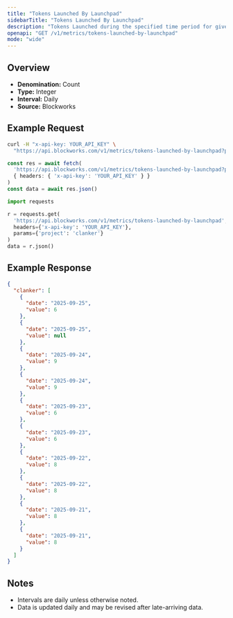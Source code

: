 ```yaml
---
title: "Tokens Launched By Launchpad"
sidebarTitle: "Tokens Launched By Launchpad"
description: "Tokens Launched during the specified time period for given launchpad."
openapi: "GET /v1/metrics/tokens-launched-by-launchpad"
mode: "wide"
---
```


## Overview

- **Denomination:** Count
- **Type:** Integer
- **Interval:** Daily
- **Source:** Blockworks

## Example Request

<CodeGroup>

```bash cURL
curl -H "x-api-key: YOUR_API_KEY" \
  "https://api.blockworks.com/v1/metrics/tokens-launched-by-launchpad?project=clanker"
```

```typescript TypeScript
const res = await fetch(
  'https://api.blockworks.com/v1/metrics/tokens-launched-by-launchpad?project=clanker',
  { headers: { 'x-api-key': 'YOUR_API_KEY' } }
)
const data = await res.json()
```

```python Python
import requests

r = requests.get(
  'https://api.blockworks.com/v1/metrics/tokens-launched-by-launchpad',
  headers={'x-api-key': 'YOUR_API_KEY'},
  params={'project': 'clanker'}
)
data = r.json()
```

</CodeGroup>

## Example Response

```json
{
  "clanker": [
    {
      "date": "2025-09-25",
      "value": 6
    },
    {
      "date": "2025-09-25",
      "value": null
    },
    {
      "date": "2025-09-24",
      "value": 9
    },
    {
      "date": "2025-09-24",
      "value": 9
    },
    {
      "date": "2025-09-23",
      "value": 6
    },
    {
      "date": "2025-09-23",
      "value": 6
    },
    {
      "date": "2025-09-22",
      "value": 8
    },
    {
      "date": "2025-09-22",
      "value": 8
    },
    {
      "date": "2025-09-21",
      "value": 8
    },
    {
      "date": "2025-09-21",
      "value": 8
    }
  ]
}
```

## Notes
- Intervals are daily unless otherwise noted.
- Data is updated daily and may be revised after late-arriving data.